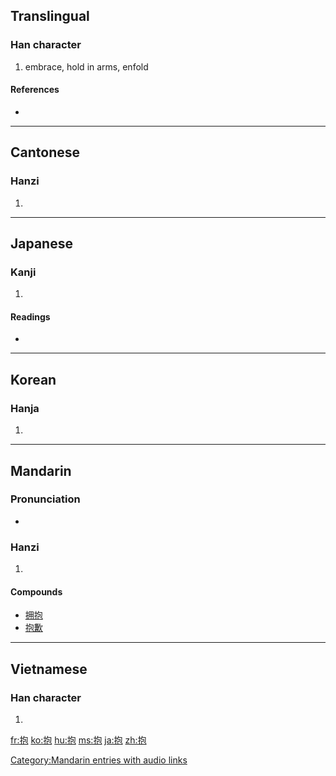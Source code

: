 {{also|抔}}
==Translingual==

===Han character===
{{Han char|rn=64|rad=手|as=05|sn=8|four=5701<sub>2</sub>|canj=手心口山 (QPRU)}}

# embrace, hold in arms, enfold

====References====
* {{Han ref|kx=0423.080|dkj=11917|dj=0771.070|hdz=31856.040|uh=62B1|ud=25265|bh=A9EA|bd=43498}}

----

==Cantonese==

===Hanzi===
{{yue-hanzi|jyut=|y=pou5, bou6}}

# {{defn|Cantonese|sort=手05}}

----

==Japanese==

===Kanji===
{{ja-kanji|grade=c|rs=手05}}

# {{defn|Japanese}}

====Readings====
* {{ja-readings|on=[[ほう]] (hō)|kun=[[いだく]] (idaku), [[だく]] (daku), [[かかえる]] (kakaeru)}}

----

==Korean==

===Hanja===
{{ko-hanja|hangeul=포|eumhun=|rv=po|mr=p'o|y=pho}}

# {{defn|Korean|sort=手05}}

----

==Mandarin==

===Pronunciation===
* {{audio|zh-bào.ogg|audio}}

===Hanzi===
{{cmn-hanzi|pin=[[bào]] ([[bao4]])|wg=pao<sup>4</sup>}}

# {{defn|Mandarin|sort=手05}}

====Compounds====
* [[拥抱]]
* [[抱歉]]

[[Category:Mandarin entries with audio links]]

----

==Vietnamese==

===Han character===
{{vi-hantu|[[bão]]|rs=手05}}

# {{defn|Vietnamese|sort=手05}}

[[fr:抱]]
[[ko:抱]]
[[hu:抱]]
[[ms:抱]]
[[ja:抱]]
[[zh:抱]]